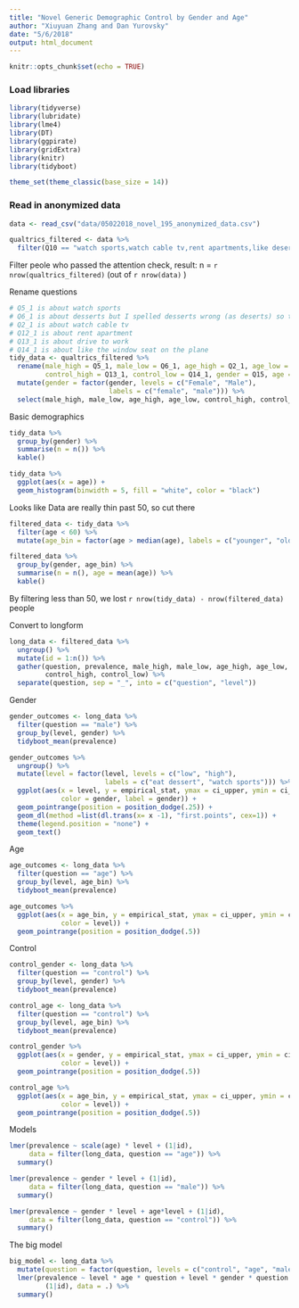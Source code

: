 ```yaml
---
title: "Novel Generic Demographic Control by Gender and Age"
author: "Xiuyuan Zhang and Dan Yurovsky"
date: "5/6/2018"
output: html_document
---
```

```r
knitr::opts_chunk$set(echo = TRUE)
```

### Load libraries
```r
library(tidyverse)
library(lubridate)
library(lme4)
library(DT)
library(ggpirate)
library(gridExtra)
library(knitr)
library(tidyboot)

theme_set(theme_classic(base_size = 14))
```

### Read in anonymized data

```r
data <- read_csv("data/05022018_novel_195_anonymized_data.csv")
```


```r
qualtrics_filtered <- data %>%
  filter(Q10 == "watch sports,watch cable tv,rent apartments,like deserts,drive to work,like the window seat on the plane")
```

Filter peole who passed the attention check, result: n = `r nrow(qualtrics_filtered)` (out of `r nrow(data)` )

Rename questions
```r
# Q5_1 is about watch sports
# Q6_1 is about desserts but I spelled desserts wrong (as deserts) so the results are invalid
# Q2_1 is about watch cable tv
# Q12_1 is about rent apartment
# Q13_1 is about drive to work
# Q14_1 is about like the window seat on the plane
tidy_data <- qualtrics_filtered %>%
  rename(male_high = Q5_1, male_low = Q6_1, age_high = Q2_1, age_low = Q12_1, 
         control_high = Q13_1, control_low = Q14_1, gender = Q15, age = Q16) %>%
  mutate(gender = factor(gender, levels = c("Female", "Male"), 
                         labels = c("female", "male"))) %>%
  select(male_high, male_low, age_high, age_low, control_high, control_low, gender, age)
```

Basic demographics
```r
tidy_data %>%
  group_by(gender) %>%
  summarise(n = n()) %>%
  kable()

tidy_data %>%
  ggplot(aes(x = age)) + 
  geom_histogram(binwidth = 5, fill = "white", color = "black")
```

Looks like Data are really thin past 50, so cut there
```r
filtered_data <- tidy_data %>%
  filter(age < 60) %>%
  mutate(age_bin = factor(age > median(age), labels = c("younger", "older")))

filtered_data %>%
  group_by(gender, age_bin) %>%
  summarise(n = n(), age = mean(age)) %>%
  kable()
```

By filtering less than 50, we lost `r nrow(tidy_data) - nrow(filtered_data)` people

Convert to longform
```r
long_data <- filtered_data %>%
  ungroup() %>%
  mutate(id = 1:n()) %>%
  gather(question, prevalence, male_high, male_low, age_high, age_low, 
         control_high, control_low) %>%
  separate(question, sep = "_", into = c("question", "level"))
```

Gender
```r
gender_outcomes <- long_data %>%
  filter(question == "male") %>%
  group_by(level, gender) %>%
  tidyboot_mean(prevalence) 

gender_outcomes %>%
  ungroup() %>%
  mutate(level = factor(level, levels = c("low", "high"),
                        labels = c("eat dessert", "watch sports"))) %>%
  ggplot(aes(x = level, y = empirical_stat, ymax = ci_upper, ymin = ci_lower, 
             color = gender, label = gender)) + 
  geom_pointrange(position = position_dodge(.25)) +
  geom_dl(method =list(dl.trans(x= x -1), "first.points", cex=1)) +
  theme(legend.position = "none") + 
  geom_text()
```

Age
```r
age_outcomes <- long_data %>%
  filter(question == "age") %>%
  group_by(level, age_bin) %>%
  tidyboot_mean(prevalence) 

age_outcomes %>%
  ggplot(aes(x = age_bin, y = empirical_stat, ymax = ci_upper, ymin = ci_lower, 
             color = level)) + 
  geom_pointrange(position = position_dodge(.5))
```

Control
```r
control_gender <- long_data %>%
  filter(question == "control") %>%
  group_by(level, gender) %>%
  tidyboot_mean(prevalence) 

control_age <- long_data %>%
  filter(question == "control") %>%
  group_by(level, age_bin) %>%
  tidyboot_mean(prevalence) 

control_gender %>%
  ggplot(aes(x = gender, y = empirical_stat, ymax = ci_upper, ymin = ci_lower, 
             color = level)) + 
  geom_pointrange(position = position_dodge(.5))

control_age %>%
  ggplot(aes(x = age_bin, y = empirical_stat, ymax = ci_upper, ymin = ci_lower, 
             color = level)) + 
  geom_pointrange(position = position_dodge(.5))
```

Models
```r
lmer(prevalence ~ scale(age) * level + (1|id), 
     data = filter(long_data, question == "age")) %>%
  summary()

lmer(prevalence ~ gender * level + (1|id), 
     data = filter(long_data, question == "male")) %>%
  summary()

lmer(prevalence ~ gender * level + age*level + (1|id), 
     data = filter(long_data, question == "control")) %>%
  summary()
```


The big model 
```r
big_model <- long_data %>%
  mutate(question = factor(question, levels = c("control", "age", "male"))) %>%
  lmer(prevalence ~ level * age * question + level * gender * question + 
         (1|id), data = .) %>%
  summary()
```